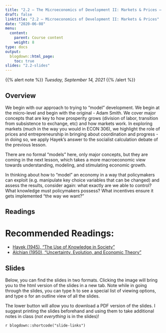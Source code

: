 ```yaml
---
title: "2.2 — The Microeconomics of Development II: Markets & Prices — Class Content"
draft: false
linktitle: "2.2 — Microeconomics of Development II: Markets & Prices"
date: "2020-06-08"
menu:
  content:
    parent: Course content
    weight: 8
type: docs
output:
  blogdown::html_page:
    toc: true
slides: "2.2-slides"
---
```


{{% alert note %}}
*Tuesday, September 14, 2021*
{{% /alert %}}

## <i class="fas fa-info-circle fa-lg"></i> Overview

We begin with our approach to trying to "model" development. We begin at the micro-level and begin with the original - Adam Smith. We cover major concepts that are key to how prosperity grows (division of labor, transition from subsistence to exchange, etc) and how markets work. In exploring markets (much in the way you would in ECON 306), we highlight the role of prices and entrepreneurship in bringing about coordination and progress - in doing so, we apply Hayek's answer to the socialist calculation debate of the previous lesson.

There are no formal "models" here, only major concepts, but they are coming in the next lesson, which takes a more macroeconomic view towards understanding, modeling, and stimulating economic growth.

In thinking about how to "model" an economy in a way that policymakers can exploit (e.g. manipulate key choice variables that can be changed) and assess the results, consider again: what exactly are we able to control? What knowledge must policymakers possess? What incentives ensure it gets implemented "the way we want?"

## <i class="fas fa-book-reader fa-lg"></i> Readings

# Recommended Readings:

- [<i class="fas fa-file-pdf"></i> Hayek (1945), "The Use of Knowledge in Society"](/readings/Hayek-1945.pdf)
- [<i class="fas fa-file-pdf"></i> Alchian (1950), "Uncertainty, Evolution, and Economic Theory"](/readings/Alchian-1950.pdf)

## <i class="fas fa-chalkboard-teacher"></i> Slides

Below, you can find the slides in two formats. Clicking the image will bring you to the html version of the slides in a new tab. Note while in going through the slides, you can type <kbd>h</kbd> to see a special list of viewing options, and type <kbd>o</kbd> for an outline view of all the slides.

The lower button will allow you to download a PDF version of the slides. I suggest printing the slides beforehand and using them to take additional notes in class (*not everything* is in the slides)!

`r blogdown::shortcode("slide-links")`